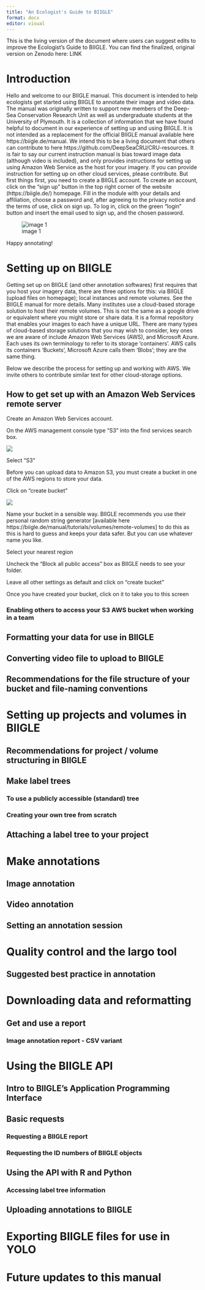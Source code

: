 ```yaml
---
title: "An Ecologist's Guide to BIIGLE"
format: docx
editor: visual
---
```


This is the living version of the document where users can suggest edits to improve the Ecologist's Guide to BIIGLE. You can find the finalized, original version on Zenodo here: LINK

#	Introduction

Hello and welcome to our BIIGLE manual. This document is intended to help ecologists get started using BIIGLE to annotate their image and video data. The manual was originally written to support new members of the Deep-Sea Conservation Research Unit as well as undergraduate students at the University of Plymouth. It is a collection of information that we have found helpful to document in our experience of setting up and using BIIGLE. It is not intended as a replacement for the official BIIGLE manual available here https://biigle.de/manual. We intend this to be a living document that others can contribute to here https://github.com/DeepSeaCRU/CRU-resources. It is fair to say our current instruction manual is bias toward image data (although video is included), and only provides instructions for setting up using Amazon Web Service as the host for your imagery. If you can provide instruction for setting up on other cloud services, please contribute. But first things first, you need to create a BIIGLE account.
To create an account, click on the “sign up” button in the top right corner of the website (https://biigle.de/) homepage. Fill in the module with your details and affiliation, choose a password and, after agreeing to the privacy notice and the terms of use, click on sign up. To log in, click on the green “login” button and insert the email used to sign up, and the chosen password. 

![image 1](D:/OneDrive/OneDrive - University of Plymouth/Statistics_&_softwares/BIIGLE-resources/images/1.jpg)

Happy annotating!

#	Setting up on BIIGLE

Getting set up on BIIGLE (and other annotation softwares) first requires that you host your imagery data, there are three options for this: via BIIGLE (upload files on homepage); local instances and remote volumes. See the BIIGLE manual for more details. Many institutes use a cloud-based storage solution to host their remote volumes. This is not the same as a google drive or equivalent where you might store or share data. It is a formal repository that enables your images to each have a unique URL. There are many types of cloud-based storage solutions that you may wish to consider, key ones we are aware of include Amazon Web Services (AWS), and Microsoft Azure. Each uses its own terminology to refer to its storage ‘containers’. AWS calls its containers ‘Buckets’, Microsoft Azure calls them ‘Blobs’; they are the same thing. 

Below we describe the process for setting up and working with AWS. We invite others to contribute similar text for other cloud-storage options.

## How to get set up with an Amazon Web Services remote server

Create an Amazon Web Services account.

On the AWS management console type “S3” into the find services search box.

![](/images/2.jpg)

Select “S3”

Before you can upload data to Amazon S3, you must create a bucket in one of the AWS regions to store your data.

Click on “create bucket”

![](/images/3.jpg)

Name your bucket in a sensible way. BIIGLE recommends you use their personal random string generator [available here https://biigle.de/manual/tutorials/volumes/remote-volumes] to do this as this is hard to guess and keeps your data safer. But you can use whatever name you like.

Select your nearest region

Uncheck the “Block all public access” box as BIIGLE needs to see your folder.

Leave all other settings as default and click on “create bucket”

Once you have created your bucket, click on it to take you to this screen

###	Enabling others to access your S3 AWS bucket when working in a team
##	Formatting your data for use in BIIGLE
## Converting video file to upload to BIIGLE
##	Recommendations for the file structure of your bucket and file-naming conventions	
#	Setting up projects and volumes in BIIGLE
##	Recommendations for project / volume structuring in BIIGLE
##	Make label trees
###	To use a publicly accessible (standard) tree
###	Creating your own tree from scratch
##	Attaching a label tree to your project
#	Make annotations
##	Image annotation
##	Video annotation
##	Setting an annotation session
#	Quality control and the largo tool
##	Suggested best practice in annotation
#	Downloading data and reformatting
##	Get and use a report
###	Image annotation report - CSV variant
#	Using the BIIGLE API
##	Intro to BIIGLE’s Application Programming Interface
##	Basic requests
###	Requesting a BIIGLE report
###	Requesting the ID numbers of BIIGLE objects
##	Using the API with R and Python
###	Accessing label tree information
##	Uploading annotations to BIIGLE
#	Exporting BIIGLE files for use in YOLO
#	Future updates to this manual

